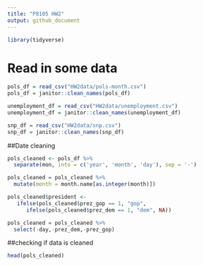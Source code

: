 ```yaml
---
title: "P8105 HW2"
output: github_document
---
```


```r
library(tidyverse)
```

# Read in some data

```r
pols_df = read_csv("HW2data/pols-month.csv")
pols_df = janitor::clean_names(pols_df)
```
```r
unemployment_df = read_csv("HW2data/unemployment.csv")
unemployment_df = janitor::clean_names(unemployment_df)
```
```r
snp_df = read_csv("HW2data/snp.csv")
snp_df = janitor::clean_names(snp_df)
```

##Date cleaning
```r
pols_cleaned <- pols_df %>%
  separate(mon, into = c('year', 'month', 'day'), sep = '-')
```
```r
pols_cleaned = pols_cleaned %>%
  mutate(month = month.name[as.integer(month)])
```

```r
pols_cleaned$president <-   
   ifelse(pols_cleaned$prez_gop == 1, "gop",
      ifelse(pols_cleaned$prez_dem == 1, "dem", NA))
```

```r
pols_cleaned = pols_cleaned %>%
  select(-day,-prez_dem,-prez_gop)
```


##checking if data is cleaned
```r
head(pols_cleaned)
```











 



